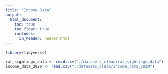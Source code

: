 ```yaml
---
title: "Income Data"
output: 
  html_document:
    toc: true
    toc_float: true
    includes:
      in_header: header.html
---
```


```r
library(tidyverse)

rat_sightings_data <- read.csv("./datasets_clean/rat_sightings_data")
income_data_2020 <- read.csv("./datasets_clean/income_data_2020")
```

